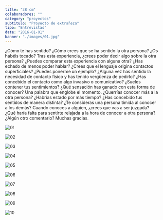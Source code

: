 ```yaml
---
title: "38 cm"
colaboradores: ""
category: "proyectos"
subtitulo: "Proyecto de extrañeza"
tipo: "Entrevistas"
date: "2016-01-01"
banner: "./images/01.jpg"
---
```


¿Cómo te has sentido? ¿Cómo crees que se ha sentido la otra persona? ¿Os habéis tocado? Tras esta experiencia, ¿crees poder decir algo sobre la otra persona?    ¿Puedes comparar esta experiencia con alguna otra?    ¿Has echado de menos poder hablar?    ¿Crees que el lenguaje origina contactos superficiales?    ¿Puedes ponerme un ejemplo?    ¿Alguna vez has sentido la necesidad de contacto físico y has tenido vergüenza de pedirlo?    ¿Has concebido el contacto como algo invasivo o comunicativo?    ¿Sueles contener tus sentimientos?    ¿Qué sensación has ganado con esta forma de conocer?    Una palabra que englobe el momento.    ¿Querrías conocer más a la otra persona?    ¿Habrías estado por más tiempo?    ¿Has concebido tus sentidos de manera distinta?    ¿Te consideras una persona tímida al conocer a los demás?    Cuando conoces a alguien, ¿crees que vas a ser juzgada?    ¿Qué haría falta para sentirte relajada a la hora de conocer a otra persona?    ¿Algún otro comentario?    Muchas gracias.

![01](./images/01.jpg)

![02](./images/02.jpg)

![03](./images/03.jpg)

![04](./images/04.jpg)

![05](./images/05.jpg)

![06](./images/06.jpg)

![07](./images/07.jpg)

![08](./images/08.jpg)

![09](./images/09.jpg)

![10](./images/10.jpg)